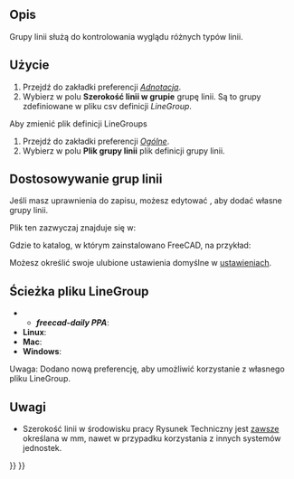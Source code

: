<languages/>

{{Docnav/pl
|[[TechDraw_CosmeticEraser/pl|Usuń geometrie pomocnicze]]
|[[TechDraw_Templates/pl|Szablony]]
|[[TechDraw_Workbench/pl|środowisko pracy Rysunek Techniczny]]
|IconL=TechDraw_CosmeticErasee.svg
|IconR=
|IconC=Workbench_TechDraw.svg
}}

{{TOCright}}

<span id="Description"></span>
==Opis==

Grupy linii służą do kontrolowania wyglądu różnych typów linii.

<span id="Usage"></span>
==Użycie==

# Przejdź do zakładki preferencji ''[[TechDraw_Preferences/pl#Adnotacje|Adnotacja]]''.
# Wybierz w polu '''Szerokość linii w grupie''' grupę linii. Są to grupy zdefiniowane w pliku csv definicji ''LineGroup''.

Aby zmienić plik definicji LineGroups
# Przejdź do zakładki preferencji ''[[TechDraw_Preferences/pl#Ogólne|Ogólne]]''.
# Wybierz w polu '''Plik grupy linii''' plik definicji grupy linii.

<span id="Customizing_LineGroups"></span>
==Dostosowywanie grup linii==

Jeśli masz uprawnienia do zapisu, możesz edytować {{incode|LineGroup.csv}}, aby dodać własne grupy linii.

Plik ten zazwyczaj znajduje się w:

{{Code|code=
$INSTALL_DIR/Mod/TechDraw/LineGroup/LineGroup.csv
}}

Gdzie {{incode|$INSTALL_DIR}} to katalog, w którym zainstalowano FreeCAD, na przykład:

{{Code|code=
/usr/share/freecad/Mod/TechDraw/LineGroup/LineGroup.csv
}}

Możesz określić swoje ulubione ustawienia domyślne w [[TechDraw_Preferences/pl|ustawieniach]].

<span id="LineGroup_File_Path"></span>
==Ścieżka pliku LineGroup==

** '''''freecad-daily PPA''''': {{incode|/usr/share/freecad-daily/Mod/TechDraw/LineGroup/}}
* '''Linux''': {{incode|/usr/share/freecad/Mod/TechDraw/LineGroup/}}
* '''Mac''': {{incode|/Applications/FreeCAD.app/Contents/Mod/TechDraw/LineGroup/}}
* '''Windows''': {{incode|C:\Program Files\FreeCAD\data\Mod\TechDraw\LineGroup\}}
Uwaga: Dodano nową preferencję, aby umożliwić korzystanie z własnego pliku LineGroup.

{{Code|code=
;FreeCAD LineGroup Definitions
;Format: *GroupName,thin,graphic,thick,extra
;thin: hidden lines
;graphic: dimensions, centerlines
;thick: visible lines
;extra: not implemented
}}

{{Code|code=
*FC 0.25mm,0.13,0.18,0.25,0.50
*FC 0.35mm,0.18,0.25,0.35,0.70
*FC 0.50mm,0.25,0.35,0.50,1.0
*FC 0.70mm,0.35,0.50,0.70,1.4
*FC 1.00mm,0.50,0.70,1.00,2.00
}}

<span id="Note"></span>
==Uwagi==

* Szerokość linii w środowisku pracy Rysunek Techniczny jest <u>zawsze</u> określana w mm, nawet w przypadku korzystania z innych systemów jednostek.


{{Docnav/pl
|[[TechDraw_CosmeticEraser/pl|Usuń geometrie pomocnicze]]
|[[TechDraw_Templates/pl|Szablony]]
|[[TechDraw_Workbench/pl|środowisko pracy Rysunek Techniczny]]
|IconL=TechDraw_CosmeticEraser.svg
|IconR=
|IconC=Workbench_TechDraw.svg
}}

{{TechDraw_Tools_navi{{#translation:}}}}
{{Userdocnavi{{#translation:}}}}